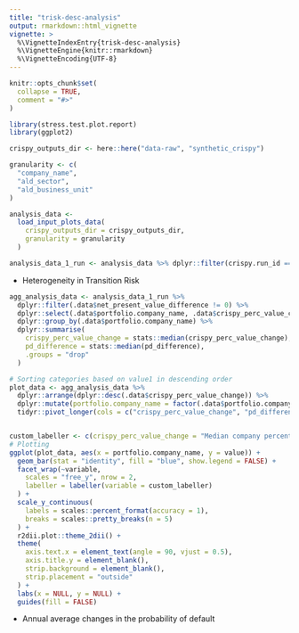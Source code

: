```yaml
---
title: "trisk-desc-analysis"
output: rmarkdown::html_vignette
vignette: >
  %\VignetteIndexEntry{trisk-desc-analysis}
  %\VignetteEngine{knitr::rmarkdown}
  %\VignetteEncoding{UTF-8}
---
```


```r
knitr::opts_chunk$set(
  collapse = TRUE,
  comment = "#>"
)
```

```r
library(stress.test.plot.report)
library(ggplot2)
```

```r
crispy_outputs_dir <- here::here("data-raw", "synthetic_crispy")

granularity <- c(
  "company_name",
  "ald_sector",
  "ald_business_unit"
)
```


```r
analysis_data <-
  load_input_plots_data(
    crispy_outputs_dir = crispy_outputs_dir,
    granularity = granularity
  )

analysis_data_1_run <- analysis_data %>% dplyr::filter(crispy.run_id == "NGFS2021_MESSAGE_B2DS_Global_no_carbon_tax")
```

- Heterogeneity in Transition Risk

```r
agg_analysis_data <- analysis_data_1_run %>%
  dplyr::filter(.data$net_present_value_difference != 0) %>%
  dplyr::select(.data$portfolio.company_name, .data$crispy_perc_value_change, .data$pd_difference) %>%
  dplyr::group_by(.data$portfolio.company_name) %>%
  dplyr::summarise(
    crispy_perc_value_change = stats::median(crispy_perc_value_change),
    pd_difference = stats::median(pd_difference),
    .groups = "drop"
  )

# Sorting categories based on value1 in descending order
plot_data <- agg_analysis_data %>%
  dplyr::arrange(dplyr::desc(.data$crispy_perc_value_change)) %>%
  dplyr::mutate(portfolio.company_name = factor(.data$portfolio.company_name, levels = .data$portfolio.company_name)) %>%
  tidyr::pivot_longer(cols = c("crispy_perc_value_change", "pd_difference"), names_to = "variable", values_to = "value")


custom_labeller <- c(crispy_perc_value_change = "Median company percent value change", pd_difference = "Median climate Transition-related PD difference")
# Plotting
ggplot(plot_data, aes(x = portfolio.company_name, y = value)) +
  geom_bar(stat = "identity", fill = "blue", show.legend = FALSE) +
  facet_wrap(~variable,
    scales = "free_y", nrow = 2,
    labeller = labeller(variable = custom_labeller)
  ) +
  scale_y_continuous(
    labels = scales::percent_format(accuracy = 1),
    breaks = scales::pretty_breaks(n = 5)
  ) +
  r2dii.plot::theme_2dii() +
  theme(
    axis.text.x = element_text(angle = 90, vjust = 0.5),
    axis.title.y = element_blank(),
    strip.background = element_blank(),
    strip.placement = "outside"
  ) +
  labs(x = NULL, y = NULL) +
  guides(fill = FALSE)
```

- Annual average changes in the probability of default

```r
```

